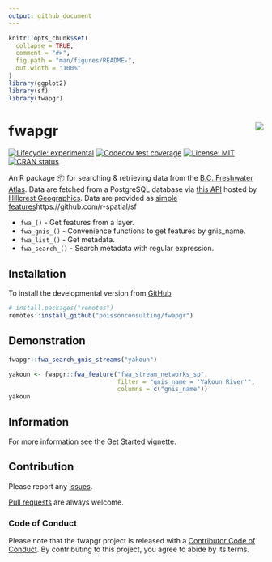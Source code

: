 ```yaml
---
output: github_document
---
```


<!-- README.md is generated from README.Rmd. Please edit that file -->

```r
knitr::opts_chunk$set(
  collapse = TRUE,
  comment = "#>",
  fig.path = "man/figures/README-",
  out.width = "100%"
)
library(ggplot2)
library(sf)
library(fwapgr)
```

# fwapgr <img src="man/figures/logo.png" align="right" />

<!-- badges: start -->
[![Lifecycle: experimental](https://img.shields.io/badge/lifecycle-experimental-orange.svg)](https://www.tidyverse.org/lifecycle/#experimental)
[![Codecov test coverage](https://codecov.io/gh/poissonconsulting/fwapgr/branch/master/graph/badge.svg)](https://codecov.io/gh/poissonconsulting/fwapgr?branch=master)
[![License: MIT](https://img.shields.io/badge/License-MIT-green.svg)](https://opensource.org/licenses/MIT)
[![CRAN status](https://www.r-pkg.org/badges/version/fwapgr)](https://cran.r-project.org/package=fwapgr)
<!-- [![Tinyverse status](https://tinyverse.netlify.com/badge/pkgtemplate)](https://CRAN.R-project.org/package=pkgtemplate) -->
<!-- ![CRAN downloads](https://cranlogs.r-pkg.org/badges/pkgtemplate) -->
<!-- badges: end -->

An R package 📦 for searching & retrieving data from the [B.C. Freshwater Atlas](https://www2.gov.bc.ca/gov/content/data/geographic-data-services/topographic-data/freshwater). Data are fetched from a PostgreSQL database via [this API](https://hillcrestgeo.ca/fwa/) hosted by [Hillcrest Geographics](https://hillcrestgeo.ca/main/). Data are provided as [simple features]()https://github.com/r-spatial/sf

- `fwa_()` - Get features from a layer.
- `fwa_gnis_()` - Convenience functions to get features by gnis_name.
- `fwa_list_()` - Get metadata.
- `fwa_search_()` - Search metadata with regular expression.

## Installation

To install the developmental version from [GitHub](https://github.com/poissonconsulting/fwapgr)
```r
# install.packages("remotes")
remotes::install_github("poissonconsulting/fwapgr")
```

## Demonstration
```r
fwapgr::fwa_search_gnis_streams("yakoun")

yakoun <- fwapgr::fwa_feature("fwa_stream_networks_sp", 
                              filter = "gnis_name = 'Yakoun River'", 
                              columns = c("gnis_name"))
yakoun
```

## Information

For more information see the [Get Started](https://poissonconsulting.github.io/fwapgr/articles/fwapgr.html) vignette.

## Contribution

Please report any [issues](https://github.com/poissonconsulting/fwapgr/issues).

[Pull requests](https://github.com/poissonconsulting/fwapgr/pulls) are always welcome.

### Code of Conduct

Please note that the fwapgr project is released with a [Contributor Code of Conduct](https://www.contributor-covenant.org/version/1/0/0/code-of-conduct/). By contributing to this project, you agree to abide by its terms.
